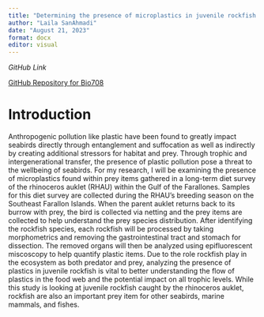 ```yaml
---
title: "Determining the presence of microplastics in juvenile rockfish gathered from the rhinoceros auklet from around the Farallon Island"
author: "Laila SanAhmadi"
date: "August 21, 2023"
format: docx
editor: visual
---
```


*GitHub Link*

[GitHub Repository for Bio708](https://www.github.com/Lsanahmadi/Bio708/tree/main)

# **Introduction**

Anthropogenic pollution like plastic have been found to greatly impact seabirds directly through entanglement and suffocation as well as indirectly by creating additional stressors for habitat and prey. Through trophic and intergenerational transfer, the presence of plastic pollution pose a threat to the wellbeing of seabirds. For my research, I will be examining the presence of microplastics found within prey items gathered in a long-term diet survey of the rhinoceros auklet (RHAU) within the Gulf of the Farallones. Samples for this diet survey are collected during the RHAU's breeding season on the Southeast Farallon Islands. When the parent auklet returns back to its burrow with prey, the bird is collected via netting and the prey items are collected to help understand the prey species distribution. After identifying the rockfish species, each rockfish will be processed by taking morphometrics and removing the gastrointestinal tract and stomach for dissection. The removed organs will then be analyzed using epifluorescent miscoscopy to help quantify plastic items. Due to the role rockfish play in the ecosystem as both predator and prey, analyzing the presence of plastics in juvenile rockfish is vital to better understanding the flow of plastics in the food web and the potential impact on all trophic levels. While this study is looking at juvenile rockfish caught by the rhinoceros auklet, rockfish are also an important prey item for other seabirds, marine mammals, and fishes.
